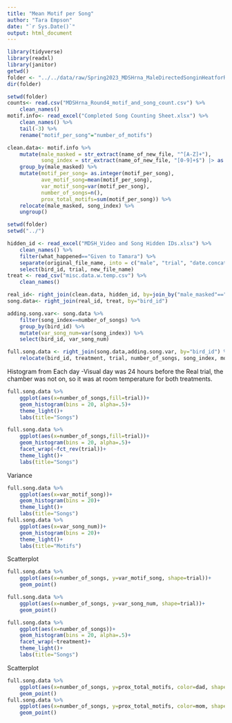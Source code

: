 ```yaml
---
title: "Mean Motif per Song"
author: "Tara Empson"
date: "`r Sys.Date()`"
output: html_document
---
```


```r
library(tidyverse)
library(readxl)
library(janitor)
getwd()
folder <- "../../data/raw/Spring2023_MDSHrna_MaleDirectedSonginHeatforRNAseq_Round4/MDSHrna_Scored_Behavior_Data_Round4_Spring2023/2023.11.03_MDSHrna_Songs_Scored_TNS/"
dir(folder)
```

```r
setwd(folder)
counts<- read.csv("MDSHrna_Round4_motif_and_song_count.csv") %>% 
    clean_names()
motif.info<- read_excel("Completed Song Counting Sheet.xlsx") %>% 
    clean_names() %>% 
    tail(-3) %>% 
    rename("motif_per_song"="number_of_motifs")
```


```r
clean.data<- motif.info %>% 
    mutate(male_masked = str_extract(name_of_new_file, "^[A-Z]+"),
           song_index = str_extract(name_of_new_file, "[0-9]+$") |> as.integer()) %>% 
    group_by(male_masked) %>% 
    mutate(motif_per_song= as.integer(motif_per_song),
           ave_motif_song=mean(motif_per_song),
           var_motif_song=var(motif_per_song),
           number_of_songs=n(), 
           prox_total_motifs=sum(motif_per_song)) %>% 
    relocate(male_masked, song_index) %>% 
    ungroup()
```


```r
setwd(folder)
setwd("../")

hidden_id <- read_excel("MDSH_Video and Song Hidden IDs.xlsx") %>% 
    clean_names() %>% 
    filter(what_happened=="Given to Tamara") %>% 
    separate(original_file_name, into = c("male", "trial", "date.concat.made"), sep = "_") %>% 
    select(bird_id, trial, new_file_name)
treat <- read_csv("misc.data.w.temp.csv") %>% 
    clean_names()
```


```r
real_id<- right_join(clean.data, hidden_id, by=join_by("male_masked"=="new_file_name"))
song.data<- right_join(real_id, treat, by="bird_id")

adding.song.var<- song.data %>% 
    filter(song_index==number_of_songs) %>% 
    group_by(bird_id) %>% 
    mutate(var_song_num=var(song_index)) %>% 
    select(bird_id, var_song_num)

full.song.data <- right_join(song.data,adding.song.var, by="bird_id") %>% 
    relocate(bird_id, treatment, trial, number_of_songs, song_index, motif_per_song, ave_motif_song, var_motif_song, var_song_num)
```

Histogram from Each day
-Visual day was 24 hours before the Real trial, the chamber was not on, so it was at room temperature for both treatments.
```r
full.song.data %>% 
    ggplot(aes(x=number_of_songs,fill=trial))+
    geom_histogram(bins = 20, alpha=.5)+
    theme_light()+
    labs(title="Songs")

full.song.data %>% 
    ggplot(aes(x=number_of_songs,fill=trial))+
    geom_histogram(bins = 20, alpha=.5)+
    facet_wrap(~fct_rev(trial))+
    theme_light()+
    labs(title="Songs")
```

Variance
```r
full.song.data %>% 
    ggplot(aes(x=var_motif_song))+
    geom_histogram(bins = 20)+
    theme_light()+
    labs(title="Songs")
full.song.data %>% 
    ggplot(aes(x=var_song_num))+
    geom_histogram(bins = 20)+
    theme_light()+
    labs(title="Motifs")
```

Scatterplot
```r
full.song.data %>% 
    ggplot(aes(x=number_of_songs, y=var_motif_song, shape=trial))+
    geom_point()

full.song.data %>% 
    ggplot(aes(x=number_of_songs, y=var_song_num, shape=trial))+
    geom_point()

```


```r
full.song.data %>% 
    ggplot(aes(x=number_of_songs))+
    geom_histogram(bins = 20, alpha=.5)+
    facet_wrap(~treatment)+
    theme_light()+
    labs(title="Songs")
```

Scatterplot
```r
full.song.data %>% 
    ggplot(aes(x=number_of_songs, y=prox_total_motifs, color=dad, shape=dad))+
    geom_point()
full.song.data %>% 
    ggplot(aes(x=number_of_songs, y=prox_total_motifs, color=mom, shape=mom))+
    geom_point()
```

